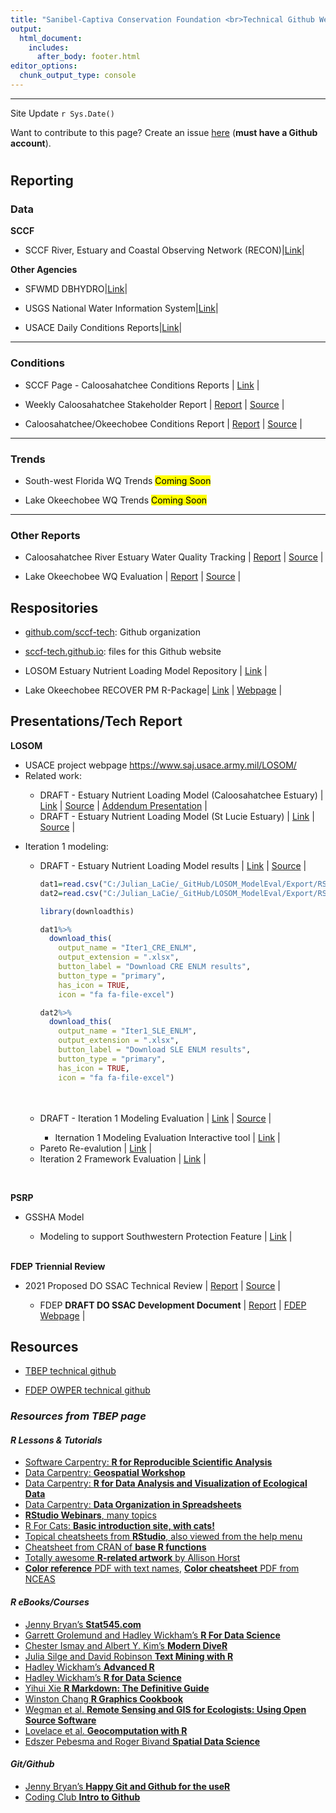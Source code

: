 ```yaml
---
title: "Sanibel-Captiva Conservation Foundation <br>Technical Github Webpage <img src='horiz_SCCF_Logo.png' align='right' height = '100'/>"
output: 
  html_document:
    includes:
      after_body: footer.html
editor_options: 
  chunk_output_type: console
---
```


***

Site Update `r Sys.Date()`

Want to contribute to this page? Create an issue [here](https://github.com/sccf-tech/sccf-tech.github.io/issues/new/choose) (**must have a Github account**). 

# {.tabset}

## Reporting

### Data

**SCCF**

- SCCF River, Estuary and Coastal Observing Network (RECON)|[Link](http://recon.sccf.org/){target="_blank"}|

**Other Agencies**

- SFWMD DBHYDRO|[Link](https://www.sfwmd.gov/science-data/dbhydro){target="_blank"}|

- USGS National Water Information System|[Link](https://waterdata.usgs.gov/nwis){target="_blank"}|

- USACE Daily Conditions Reports|[Link](https://w3.saj.usace.army.mil/h2o/reports.htm){target="_blank"}|

***

### Conditions

- SCCF Page - Caloosahatchee Conditions Reports | [Link](http://www.sccf.org/water-quality/caloosahatchee-condition-reports){target="_blank"} |

- Weekly Caloosahatchee Stakeholder Report | [Report](https://sccf-tech.github.io/CRE_Conditions/report/stakeholder_data.html){target="_blank"} | [Source](https://github.com/sccf-tech/CRE_Conditions){target="_blank"} |

- Caloosahatchee/Okeechobee Conditions Report | [Report](https://sccf-tech.github.io/CRE_Conditions/report/CRE_REPORT.html){target="_blank"} | [Source](https://github.com/sccf-tech/CRE_Conditions){target="_blank"} |

***

### Trends

- South-west Florida WQ Trends <mark>Coming Soon</mark>

- Lake Okeechobee WQ Trends <mark>Coming Soon</mark>

***

### Other Reports 

- Caloosahatchee River Estuary Water Quality Tracking | [Report](https://sccf-tech.github.io/CREWQ_tracking/){target="_blank"} | [Source](https://github.com/sccf-tech/CREWQ_tracking){target="_blank"} | 

- Lake Okeechobee WQ Evaluation | [Report](https://sccf-tech.github.io/LakeO_WQ/WBIDEval/index.html){target="_blank"} | [Source](https://github.com/sccf-tech/LakeO_WQ){target="_blank"} |
    
## Respositories

 - [github.com/sccf-tech](https://github.com/sccf-tech/){target="_blank"}: Github organization
 
 - [sccf-tech.github.io](https://github.com/sccf-tech/sccf-tech.github.io){target="_blank"}: files for this Github website
 
 - LOSOM Estuary Nutrient Loading Model Repository | [Link](https://github.com/SwampThingPaul/LOSOM_ENLM){target="_blank"} |
 
 - Lake Okeechobee RECOVER PM R-Package| [Link](https://github.com/SwampThingPaul/LORECOVER){target="_blank"} | [Webpage](https://swampthingecology.org/LORECOVER/){target="_blank"} |  

## Presentations/Tech Report

**LOSOM**
<ul>
<li>
USACE project webpage [https://www.saj.usace.army.mil/LOSOM/](https://www.saj.usace.army.mil/LOSOM/){target="_blank"}
</li>


<li> Related work:</li>
<ul>
<li> DRAFT - Estuary Nutrient Loading Model (Caloosahatchee Estuary) | [Link](https://owper-tech.github.io/slides/LOSOM/ENLM/Julian_LOSOM_ENLM#1){target="_blank"} | [Source](https://github.com/SwampThingPaul/LOSOM_ENLM){target="_blank"} | [Addendum Presentation](https://owper-tech.github.io/slides/LOSOM/ENLM/Julian_LOSOM_CRE_ENLM_ad1#1){target="_blank"} | 
</li>    
<li> DRAFT - Estuary Nutrient Loading Model (St Lucie Estuary) | [Link](https://owper-tech.github.io/slides/LOSOM/ENLM/Julian_LOSOM_SLE_ENLM#1){target="_blank"} | [Source](https://github.com/SwampThingPaul/LOSOM_ENLM){target="_blank"} |
</li>
</ul>
</ul>

<ul>
<li>Iteration 1 modeling:</li>
<ul>
<li>DRAFT - Estuary Nutrient Loading Model results | [Link](https://sccf-tech.github.io/slides/LOSOM/iter1/SCCF_iter1_LOSOM_ENLMrslt.html){target="_blank"} | [Source](https://github.com/SwampThingPaul/LOSOM_ModelEval){target="_blank"} | 
 
```r
dat1=read.csv("C:/Julian_LaCie/_GitHub/LOSOM_ModelEval/Export/RSMBN_iter1_load_CRE.csv")
dat2=read.csv("C:/Julian_LaCie/_GitHub/LOSOM_ModelEval/Export/RSMBN_iter1_load_SLE.csv")

library(downloadthis)

dat1%>%
  download_this(
    output_name = "Iter1_CRE_ENLM",
    output_extension = ".xlsx",
    button_label = "Download CRE ENLM results",
    button_type = "primary",
    has_icon = TRUE,
    icon = "fa fa-file-excel")

dat2%>%
  download_this(
    output_name = "Iter1_SLE_ENLM",
    output_extension = ".xlsx",
    button_label = "Download SLE ENLM results",
    button_type = "primary",
    has_icon = TRUE,
    icon = "fa fa-file-excel")

```
<br>
<br>
</li>
<li> DRAFT - Iteration 1 Modeling Evaluation | [Link](https://sccf-tech.github.io/slides/LOSOM/iter1/SCCF_iter1_LOSOM){target="_blank"} | [Source](https://github.com/SwampThingPaul/LOSOM_ModelEval){target="_blank"} |</li>
<ul>
<li> Iternation 1 Modeling Evaluation Interactive tool | [Link](https://sccf-tech.github.io/DataReports/LOSOM/Iteration1_stagecurve.html){target="_blank"} |
</li>
</ul>

<li> Pareto Re-evalution | [Link](https://sccf-tech.github.io/slides/LOSOM/iter1/pareto_reeval.html){target="_blank"} | </li>
<li> Iteration 2 Framework Evaluation | [Link](https://sccf-tech.github.io/slides/LOSOM/iter1/sccf_iter2_pareto){target="_blank"} |
</li>
</ul>
</ul>
<br>

**PSRP**
<ul>
<li> GSSHA Model</li>
<ul> 
<li>Modeling to support Southwestern Protection Feature | [Link](https://sccf-tech.github.io/DataReports/PSRP/PSRP_GSSHA.html){target="_blank"} |
</li>
</ul>
</ul>

<br>
**FDEP Triennial Review**
<ul>
<li> 2021 Proposed DO SSAC Technical Review | [Report](https://github.com/SwampThingPaul/SFL_DOSSAC/raw/master/2021_DOSSAC_TechReport/2021_DOSSAC_TechReport.pdf) | [Source](https://github.com/SwampThingPaul/SFL_DOSSAC){target="_blank"} |
</li>
<ul>
<li> FDEP **DRAFT DO SSAC Development Document** | [Report](https://github.com/SwampThingPaul/SFL_DOSSAC/raw/master/FDEP%20Report/Type%20II%20DO%20SSAC%20Technical%20Support%20Document%20Revised%20Draft%20February%202021.pdf) | [FDEP Webpage](https://floridadep.gov/dear/water-quality-standards/content/triennial-review-water-quality-standards){target="_blank"} |
</li>
</ul>

</ul>

## Resources

* [TBEP technical github](https://tbep-tech.github.io/){target="_blank"}

* [FDEP OWPER technical github](https://owper-tech.github.io/){target="_blank"}

### *Resources from TBEP page*

#### *R Lessons & Tutorials*

* [Software Carpentry: **R for Reproducible Scientific Analysis**](http://data-lessons.github.io/gapminder-R/){target="_blank"}
* [Data Carpentry: **Geospatial Workshop**](https://datacarpentry.org/geospatial-workshop/){target="_blank"}
* [Data Carpentry: **R for Data Analysis and Visualization of Ecological Data**](http://www.datacarpentry.org/R-ecology-lesson/){target="_blank"}
* [Data Carpentry: **Data Organization in Spreadsheets**](http://www.datacarpentry.org/spreadsheet-ecology-lesson/){target="_blank"}
* [**RStudio Webinars**, many topics](https://www.rstudio.com/resources/webinars/){target="_blank"}
* [R For Cats: **Basic introduction site, with cats!**](http://rforcats.net/){target="_blank"}
* [Topical cheatsheets from **RStudio**, also viewed from the help menu](http://www.rstudio.com/resources/cheatsheets/){target="_blank"}
* [Cheatsheet from CRAN of **base R functions**](http://cran.r-project.org/doc/contrib/Short-refcard.pdf){target="_blank"} 
* [Totally awesome **R-related artwork** by Allison Horst](https://github.com/allisonhorst/stats-illustrations){target="_blank"}
* [**Color reference** PDF with text names](http://www.stat.columbia.edu/~tzheng/files/Rcolor.pdf){target="_blank"}, [**Color cheatsheet** PDF from NCEAS](https://www.nceas.ucsb.edu/sites/default/files/2020-04/colorPaletteCheatsheet.pdf){target="_blank"}

#### *R eBooks/Courses*

* [Jenny Bryan's **Stat545.com**](http://stat545.com/){target="_blank"}
* [Garrett Grolemund and Hadley Wickham's **R For Data Science**](http://r4ds.had.co.nz/){target="_blank"}
* [Chester Ismay and Albert Y. Kim's **Modern DiveR**](https://ismayc.github.io/moderndiver-book/){target="_blank"}
* [Julia Silge and David Robinson **Text Mining with R**](http://tidytextmining.com/){target="_blank"}
* [Hadley Wickham's **Advanced R**](http://adv-r.had.co.nz/){target="_blank"}
* [Hadley Wickham's **R for Data Science**](https://r4ds.had.co.nz){target="_blank"}
* [Yihui Xie **R Markdown: The Definitive Guide**](https://bookdown.org/yihui/rmarkdown/){target="_blank"}
* [Winston Chang **R Graphics Cookbook**](http://www.cookbook-r.com/){target="_blank"}
* [Wegman et al. **Remote Sensing and GIS for Ecologists: Using Open Source Software**](http://book.ecosens.org/RSEbook/){target="_blank"}
* [Lovelace et al. **Geocomputation with R**](https://geocompr.robinlovelace.net/){target="_blank"}
* [Edszer Pebesma and Roger Bivand **Spatial Data Science**](https://keen-swartz-3146c4.netlify.app/index.html){target="_blank"}

#### *Git/Github* 

* [Jenny Bryan's **Happy Git and Github for the useR**](http://happygitwithr.com/){target="_blank"}
* [Coding Club **Intro to Github**](https://ourcodingclub.github.io/2017/02/27/git.html){target="_blank"}